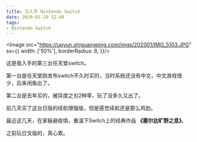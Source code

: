 ```yaml
---
title: 又入手 Nintendo Switch
date: 2020-01-29 12:49
tags:
- Nintendo Switch
---
```



<Image src="https://upyun.shiguangping.com/imgs/202001/IMG_5103.JPG" sx={{
  width: ['50%'],
  borderRadius: 8,
}}/>


这是我入手的第三台任天堂switch。

第一台是任天堂刚发布switch不久时买的，当时系统还没有中文，中文游戏很少，后来闲鱼出了。

第二台是去年买的，被异度之刃2种草，玩了没多久又出了。

前几天买了这台日版的续航增强版，但是感觉续航还是那么鸡肋。

最近这几天，在家躲避疫情，重温下Switch上的经典作品 **《塞尔达旷野之息》**。

之前玩日文版的，真心累。

